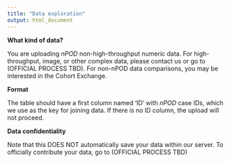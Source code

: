 ```yaml
---
title: "Data exploration"
output: html_document
---
```


**What kind of data?**

You are uploading *nPOD* non-high-throughput numeric data. For high-throughput, image, or other complex data, please contact us or go to (OFFICIAL PROCESS TBD). For non-nPOD data comparisons, you may be interested in the Cohort Exchange.

**Format**

The table should have a first column named 'ID' with *nPOD* case IDs, which we use as the key for joining data. If there is no ID column, the upload will not proceed.

**Data confidentiality**

Note that this DOES NOT automatically save your data within our server. To officially contribute your data, go to (OFFICIAL PROCESS TBD)
